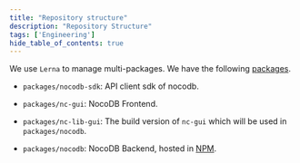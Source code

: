 ```yaml
---
title: "Repository structure"
description: "Repository Structure"
tags: ['Engineering']
hide_table_of_contents: true
---
```


We use ``Lerna`` to manage multi-packages. We have the following [packages](https://github.com/nocodb/nocodb/tree/master/packages).

- ``packages/nocodb-sdk``: API client sdk of nocodb.

- ``packages/nc-gui``: NocoDB Frontend.

- ``packages/nc-lib-gui``: The build version of ``nc-gui`` which will be used in ``packages/nocodb``.

- ``packages/nocodb``: NocoDB Backend, hosted in [NPM](https://www.npmjs.com/package/nocodb).